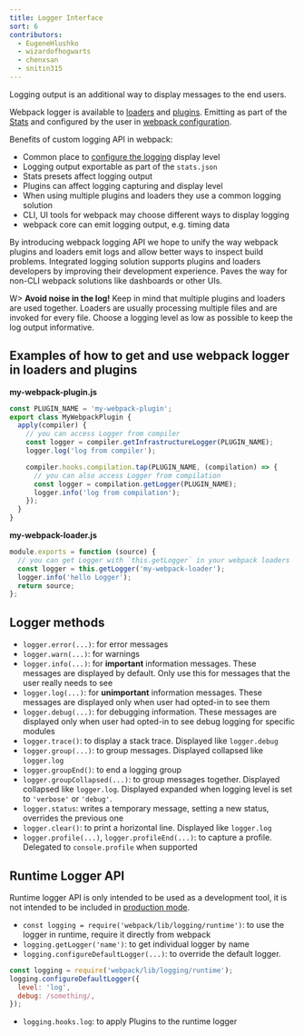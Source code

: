 ```yaml
---
title: Logger Interface
sort: 6
contributors:
  - EugeneHlushko
  - wizardofhogwarts
  - chenxsan
  - snitin315
---
```


Logging output is an additional way to display messages to the end users.

Webpack logger is available to [loaders](/loaders/) and [plugins](/api/plugins/#logging). Emitting as part of the [Stats](/api/stats/) and configured by the user in [webpack configuration](/configuration/).

Benefits of custom logging API in webpack:

- Common place to [configure the logging](/configuration/stats/#statslogging) display level
- Logging output exportable as part of the `stats.json`
- Stats presets affect logging output
- Plugins can affect logging capturing and display level
- When using multiple plugins and loaders they use a common logging solution
- CLI, UI tools for webpack may choose different ways to display logging
- webpack core can emit logging output, e.g. timing data

By introducing webpack logging API we hope to unify the way webpack plugins and loaders emit logs and allow better ways to inspect build problems. Integrated logging solution supports plugins and loaders developers by improving their development experience. Paves the way for non-CLI webpack solutions like dashboards or other UIs.

W> **Avoid noise in the log!** Keep in mind that multiple plugins and loaders are used together. Loaders are usually processing multiple files and are invoked for every file. Choose a logging level as low as possible to keep the log output informative.

## Examples of how to get and use webpack logger in loaders and plugins

**my-webpack-plugin.js**

```js
const PLUGIN_NAME = 'my-webpack-plugin';
export class MyWebpackPlugin {
  apply(compiler) {
    // you can access Logger from compiler
    const logger = compiler.getInfrastructureLogger(PLUGIN_NAME);
    logger.log('log from compiler');

    compiler.hooks.compilation.tap(PLUGIN_NAME, (compilation) => {
      // you can also access Logger from compilation
      const logger = compilation.getLogger(PLUGIN_NAME);
      logger.info('log from compilation');
    });
  }
}
```

**my-webpack-loader.js**

```js
module.exports = function (source) {
  // you can get Logger with `this.getLogger` in your webpack loaders
  const logger = this.getLogger('my-webpack-loader');
  logger.info('hello Logger');
  return source;
};
```

## Logger methods

- `logger.error(...)`: for error messages
- `logger.warn(...)`: for warnings
- `logger.info(...)`: for **important** information messages. These messages are displayed by default. Only use this for messages that the user really needs to see
- `logger.log(...)`: for **unimportant** information messages. These messages are displayed only when user had opted-in to see them
- `logger.debug(...)`: for debugging information. These messages are displayed only when user had opted-in to see debug logging for specific modules
- `logger.trace()`: to display a stack trace. Displayed like `logger.debug`
- `logger.group(...)`: to group messages. Displayed collapsed like `logger.log`
- `logger.groupEnd()`: to end a logging group
- `logger.groupCollapsed(...)`: to group messages together. Displayed collapsed like `logger.log`. Displayed expanded when logging level is set to `'verbose'` or `'debug'`.
- `logger.status`: writes a temporary message, setting a new status, overrides the previous one
- `logger.clear()`: to print a horizontal line. Displayed like `logger.log`
- `logger.profile(...)`, `logger.profileEnd(...)`: to capture a profile. Delegated to `console.profile` when supported

## Runtime Logger API

Runtime logger API is only intended to be used as a development tool, it is not intended to be included in [production mode](/configuration/mode/#mode-production).

- `const logging = require('webpack/lib/logging/runtime')`: to use the logger in runtime, require it directly from webpack
- `logging.getLogger('name')`: to get individual logger by name
- `logging.configureDefaultLogger(...)`: to override the default logger.

```javascript
const logging = require('webpack/lib/logging/runtime');
logging.configureDefaultLogger({
  level: 'log',
  debug: /something/,
});
```

- `logging.hooks.log`: to apply Plugins to the runtime logger
